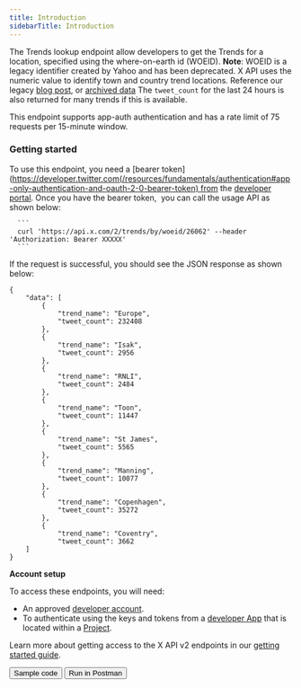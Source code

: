 ---
title: Introduction
sidebarTitle: Introduction
---


The Trends lookup endpoint allow developers to get the Trends for a location, specified using the where-on-earth id (WOEID).
<Note>
**Note**: WOEID is a legacy identifier created by Yahoo and has been deprecated. X API uses the numeric value to identify town and country trend locations. Reference our legacy [blog post](https://blog.twitter.com/engineering/en_us/a/2010/woeids-in-twitters-trends.html), or [archived data](https://archive.org/details/geoplanet_data_7.10.0.zip0.)
</Note>
The `tweet_count` for the last 24 hours is also returned for many trends if this is available.

This endpoint supports app-auth authentication and has a rate limit of 75 requests per 15-minute window.

### Getting started

To use this endpoint, you need a [bearer token](https://developer.twitter.com(/resources/fundamentals/authentication#app-only-authentication-and-oauth-2-0-bearer-token) from the [developer portal](https://developer.twitter.com/en/portal/dashboard). Once you have the bearer token,  you can call the usage API as shown below:

      ```
      curl 'https://api.x.com/2/trends/by/woeid/26062' --header 'Authorization: Bearer XXXXX'
      ```

If the request is successful, you should see the JSON response as shown below:

```
{
    "data": [
        {
            "trend_name": "Europe",
            "tweet_count": 232408
        },
        {
            "trend_name": "Isak",
            "tweet_count": 2956
        },
        {
            "trend_name": "RNLI",
            "tweet_count": 2484
        },
        {
            "trend_name": "Toon",
            "tweet_count": 11447
        },
        {
            "trend_name": "St James",
            "tweet_count": 5565
        },
        {
            "trend_name": "Manning",
            "tweet_count": 10077
        },
        {
            "trend_name": "Copenhagen",
            "tweet_count": 35272
        },
        {
            "trend_name": "Coventry",
            "tweet_count": 3662
    ]
}
```

**Account setup**

To access these endpoints, you will need:

* An approved [developer account](https://developer.x.com/en/portal/petition/essential/basic-info).
* To authenticate using the keys and tokens from a [developer App](/resources/fundamentals/developer-apps) that is located within a [Project](/resources/fundamentals/projects). 

Learn more about getting access to the X API v2 endpoints in our [getting started guide](/x-api/getting-started/getting-access).


<div className="flex space-x-2">
<Button href="https://github.com/xdevplatform/Twitter-API-v2-sample-code">
 Sample code
</Button>
<Button href="https://t.co/twitter-api-postman">
  Run in Postman
</Button>
</div>

